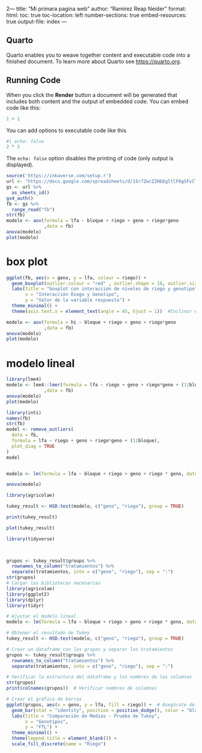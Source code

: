 2---
title: "Mi primara pagina web"
author: "Ramirez Reap Neider"
format:
  html:
    toc: true
    toc-location: left
    number-sections: true
    embed-resources: true
    output-file: index
---

## Quarto

Quarto enables you to weave together content and executable code into a finished document. To learn more about Quarto see <https://quarto.org>.

## Running Code

When you click the **Render** button a document will be generated that includes both content and the output of embedded code. You can embed code like this:

```r
1 + 1
```

You can add options to executable code like this 

```r
#| echo: false
2 * 2
```

The `echo: false` option disables the printing of code (only output is displayed).
```r
source('https://inkaverse.com/setup.r')
url <- "https://docs.google.com/spreadsheets/d/15r7ZwcZZHbEgltlF6gSFvCTFA-CFzVBWwg3mFlRyKPs/edit?gid=172957346#gid=172957346"
gs <- url %>% 
  as_sheets_id()
gs4_auth()
fb <- gs %>% 
  range_read("fb")
str(fb)
modelo <- aov(formula = lfa ~ bloque + riego + geno + riego*geno
              ,data = fb)
anova(modelo)
plot(modelo)
```
# box plot
```r
ggplot(fb, aes(x = geno, y = lfa, colour = riego)) +
  geom_boxplot(outlier.colour = "red" , outlier.shape = 16, outlier.size = 2) +
  labs(title = "boxplot con interacción de niveles de riego y genotipo" , 
       x = "Interacción Riego y Genotipo",
       y = "Valor de la variable respuesta") +
  theme_minimal() +
  theme(axis.text.x = element_text(angle = 45, hjust = 1))  #Inclinar etiquetas del eje x
```
```r

modelo <- aov(formula = hi ~ bloque + riego + geno + riego*geno
              ,data = fb)
anova(modelo)
plot(modelo)
```
# modelo lineal 
```r
library(lme4)
modelo <- lme4::lmer(formula = lfa ~ riego + geno + riego*geno + (1|bloque)
              ,data = fb)
anova(modelo)
plot(modelo)
```
```r
library(inti)
names(fb) 
str(fb)
model <- remove_outliers(
  data = fb, 
  formula = lfa ~ riego + geno + riego*geno + (1|bloque), 
  plot_diag = TRUE 
)
model
```

```

```
```r
modelo <- lm(formula = lfa ~ bloque + riego + geno + riego * geno, data = fb)

anova(modelo)

library(agricolae)

tukey_result <- HSD.test(modelo, c("geno", "riego"), group = TRUE)

print(tukey_result)

plot(tukey_result)

library(tidyverse)

  
```

```r
grupos <- tukey_result$groups %>% 
  rownames_to_column("tratamientos") %>% 
  separate(tratamientos, into = c("geno", "riego"), sep = ":")
str(grupos)
# Cargar las bibliotecas necesarias
library(agricolae)
library(ggplot2)
library(dplyr)
library(tidyr)

# Ajustar el modelo lineal
modelo <- lm(formula = lfa ~ bloque + riego + geno + riego * geno, data = fb)

# Obtener el resultado de Tukey
tukey_result <- HSD.test(modelo, c("geno", "riego"), group = TRUE)

# Crear un dataframe con los grupos y separar los tratamientos
grupos <- tukey_result$groups %>% 
  rownames_to_column("tratamientos") %>% 
  separate(tratamientos, into = c("geno", "riego"), sep = ":")

# Verificar la estructura del dataframe y los nombres de las columnas
str(grupos)
print(colnames(grupos))  # Verificar nombres de columnas

# Crear el gráfico de barras
ggplot(grupos, aes(x = geno, y = lfa, fill = riego)) +  # Asegúrate de que "LFA" sea el nombre correcto
  geom_bar(stat = "identity", position = position_dodge(), color = "black") +
  labs(title = "Comparación de Medias - Prueba de Tukey", 
       x = "Genotipos", 
       y = "FTL") +
  theme_minimal() +
  theme(legend.title = element_blank()) +
  scale_fill_discrete(name = "Riego")
```

